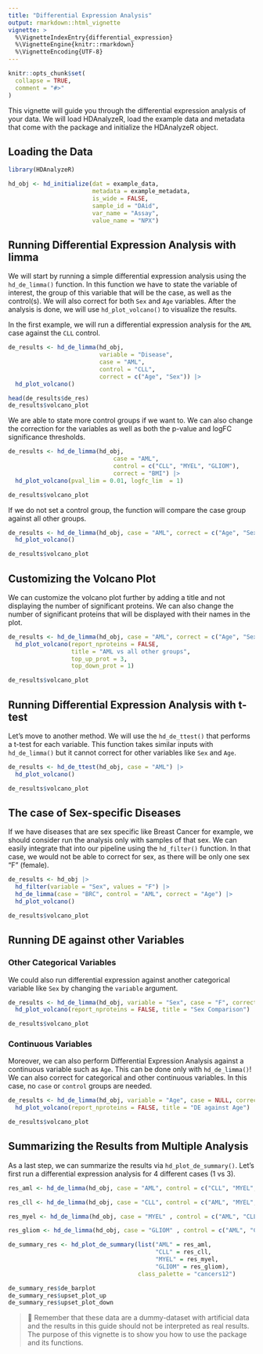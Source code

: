 ```yaml
---
title: "Differential Expression Analysis"
output: rmarkdown::html_vignette
vignette: >
  %\VignetteIndexEntry{differential_expression}
  %\VignetteEngine{knitr::rmarkdown}
  %\VignetteEncoding{UTF-8}
---
```


```r
knitr::opts_chunk$set(
  collapse = TRUE,
  comment = "#>"
)
```

This vignette will guide you through the differential expression analysis of your data. We will load HDAnalyzeR, load the example data and metadata that come with the package and initialize the HDAnalyzeR object.

## Loading the Data

```r
library(HDAnalyzeR)

hd_obj <- hd_initialize(dat = example_data, 
                        metadata = example_metadata, 
                        is_wide = FALSE, 
                        sample_id = "DAid",
                        var_name = "Assay",
                        value_name = "NPX")
```

## Running Differential Expression Analysis with limma

We will start by running a simple differential expression analysis using the `hd_de_limma()` function. In this function we have to state the variable of interest, the group of this variable that will be the case, as well as the control(s). We will also correct for both `Sex` and `Age` variables. After the analysis is done, we will use `hd_plot_volcano()` to visualize the results.

In the first example, we will run a differential expression analysis for the `AML` case against the `CLL` control.

```r
de_results <- hd_de_limma(hd_obj, 
                          variable = "Disease", 
                          case = "AML", 
                          control = "CLL", 
                          correct = c("Age", "Sex")) |> 
  hd_plot_volcano()

head(de_results$de_res)
de_results$volcano_plot
```

We are able to state more control groups if we want to. We can also change the correction for the variables as well as both the p-value and logFC significance thresholds. 

```r
de_results <- hd_de_limma(hd_obj, 
                              case = "AML", 
                              control = c("CLL", "MYEL", "GLIOM"), 
                              correct = "BMI") |> 
  hd_plot_volcano(pval_lim = 0.01, logfc_lim  = 1)

de_results$volcano_plot
```

If we do not set a control group, the function will compare the case group against all other groups. 

```r
de_results <- hd_de_limma(hd_obj, case = "AML", correct = c("Age", "Sex")) |> 
  hd_plot_volcano()

de_results$volcano_plot
```

## Customizing the Volcano Plot

We can customize the volcano plot further by adding a title and not displaying the number of significant proteins. We can also change the number of significant proteins that will be displayed with their names in the plot. 

```r
de_results <- hd_de_limma(hd_obj, case = "AML", correct = c("Age", "Sex")) |> 
  hd_plot_volcano(report_nproteins = FALSE, 
                  title = "AML vs all other groups",
                  top_up_prot = 3,
                  top_down_prot = 1)

de_results$volcano_plot
```

## Running Differential Expression Analysis with t-test

Let's move to another method. We will use the `hd_de_ttest()` that performs a t-test for each variable. This function takes similar inputs with `hd_de_limma()` but it cannot correct for other variables like `Sex` and `Age`.

```r
de_results <- hd_de_ttest(hd_obj, case = "AML") |> 
  hd_plot_volcano()

de_results$volcano_plot
```

## The case of Sex-specific Diseases

If we have diseases that are sex specific like Breast Cancer for example, we should consider run the analysis only with samples of that sex. We can easily integrate that into our pipeline using the `hd_filter()` function. In that case, we would not be able to correct for sex, as there will be only one sex "F" (female).

```r
de_results <- hd_obj |> 
  hd_filter(variable = "Sex", values = "F") |> 
  hd_de_limma(case = "BRC", control = "AML", correct = "Age") |> 
  hd_plot_volcano()

de_results$volcano_plot
```

## Running DE against other Variables

### Other Categorical Variables

We could also run differential expression against another categorical variable like `Sex` by changing the `variable` argument.

```r
de_results <- hd_de_limma(hd_obj, variable = "Sex", case = "F", correct = "Age") |> 
  hd_plot_volcano(report_nproteins = FALSE, title = "Sex Comparison")

de_results$volcano_plot
```

### Continuous Variables

Moreover, we can also perform Differential Expression Analysis against a continuous variable such as `Age`. This can be done only with `hd_de_limma()`! We can also correct for categorical and other continuous variables. In this case, no `case` or `control` groups are needed.

```r
de_results <- hd_de_limma(hd_obj, variable = "Age", case = NULL, correct = c("Sex", "BMI")) |> 
  hd_plot_volcano(report_nproteins = FALSE, title = "DE against Age")

de_results$volcano_plot
```

## Summarizing the Results from Multiple Analysis

As a last step, we can summarize the results via `hd_plot_de_summary()`. Let's first run a differential expression analysis for 4 different cases (1 vs 3).

```r
res_aml <- hd_de_limma(hd_obj, case = "AML", control = c("CLL", "MYEL", "GLIOM"))

res_cll <- hd_de_limma(hd_obj, case = "CLL", control = c("AML", "MYEL", "GLIOM"))

res_myel <- hd_de_limma(hd_obj, case = "MYEL" , control = c("AML", "CLL", "GLIOM"))

res_gliom <- hd_de_limma(hd_obj, case = "GLIOM" , control = c("AML", "CLL", "MYEL"))

de_summary_res <- hd_plot_de_summary(list("AML" = res_aml, 
                                          "CLL" = res_cll, 
                                          "MYEL" = res_myel, 
                                          "GLIOM" = res_gliom),
                                     class_palette = "cancers12")
```

```r
de_summary_res$de_barplot
de_summary_res$upset_plot_up
de_summary_res$upset_plot_down
```

> 📓 Remember that these data are a dummy-dataset with artificial data and the results in this guide should not be interpreted as real results. The purpose of this vignette is to show you how to use the package and its functions.
